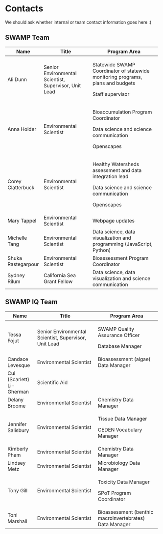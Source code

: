 # Contacts

We should ask whether internal or team contact information goes here :)

## SWAMP Team

+--------------------+-------------------------------------------------------+---------------------------------------------------------------------------------+
| Name               | Title                                                 | Program Area                                                                    |
+====================+=======================================================+=================================================================================+
| Ali Dunn           | Senior Environmental Scientist, Supervisor, Unit Lead | Statewide SWAMP Coordinator of statewide monitoring programs, plans and budgets |
|                    |                                                       |                                                                                 |
|                    |                                                       | Staff supervisor                                                                |
+--------------------+-------------------------------------------------------+---------------------------------------------------------------------------------+
| Anna Holder        | Environmental Scientist                               | Bioaccumulation Program Coordinator                                             |
|                    |                                                       |                                                                                 |
|                    |                                                       | Data science and science communication                                          |
|                    |                                                       |                                                                                 |
|                    |                                                       | Openscapes                                                                      |
+--------------------+-------------------------------------------------------+---------------------------------------------------------------------------------+
| Corey Clatterbuck  | Environmental Scientist                               | Healthy Watersheds assessment and data integration lead                         |
|                    |                                                       |                                                                                 |
|                    |                                                       | Data science and science communication                                          |
|                    |                                                       |                                                                                 |
|                    |                                                       | Openscapes                                                                      |
+--------------------+-------------------------------------------------------+---------------------------------------------------------------------------------+
| Mary Tappel        | Environmental Scientist                               | Webpage updates                                                                 |
+--------------------+-------------------------------------------------------+---------------------------------------------------------------------------------+
| Michelle Tang      | Environmental Scientist                               | Data science, data visualization and programming (JavaScript, Python)           |
+--------------------+-------------------------------------------------------+---------------------------------------------------------------------------------+
| Shuka Rastegarpour | Environmental Scientist                               | Bioassessment Program Coordinator                                               |
+--------------------+-------------------------------------------------------+---------------------------------------------------------------------------------+
| Sydney Rilum       | California Sea Grant Fellow                           | Data science, data visualization and science communication                      |
+--------------------+-------------------------------------------------------+---------------------------------------------------------------------------------+

## SWAMP IQ Team

+---------------------------+-------------------------------------------------------+---------------------------------------------------------+
| Name                      | Title                                                 | Program Area                                            |
+===========================+=======================================================+=========================================================+
| Tessa Fojut               | Senior Environmental Scientist, Supervisor, Unit Lead | SWAMP Quality Assurance Officer                         |
|                           |                                                       |                                                         |
|                           |                                                       | Database Manager                                        |
+---------------------------+-------------------------------------------------------+---------------------------------------------------------+
| Candace Levesque          | Environmental Scientist                               | Bioassessment (algae) Data Manager                      |
+---------------------------+-------------------------------------------------------+---------------------------------------------------------+
| Cui (Scarlett) Li-Gherman | Scientific Aid                                        |                                                         |
+---------------------------+-------------------------------------------------------+---------------------------------------------------------+
| Delany Broome             | Environmental Scientist                               | Chemistry Data Manager                                  |
+---------------------------+-------------------------------------------------------+---------------------------------------------------------+
| Jennifer Salisbury        | Environmental Scientist                               | Tissue Data Manager                                     |
|                           |                                                       |                                                         |
|                           |                                                       | CEDEN Vocabulary Manager                                |
+---------------------------+-------------------------------------------------------+---------------------------------------------------------+
| Kimberly Pham             | Environmental Scientist                               | Chemistry Data Manager                                  |
+---------------------------+-------------------------------------------------------+---------------------------------------------------------+
| Lindsey Metz              | Environmental Scientist                               | Microbiology Data Manager                               |
+---------------------------+-------------------------------------------------------+---------------------------------------------------------+
| Tony Gill                 | Environmental Scientist                               | Toxicity Data Manager                                   |
|                           |                                                       |                                                         |
|                           |                                                       | SPoT Program Coordinator                                |
+---------------------------+-------------------------------------------------------+---------------------------------------------------------+
| Toni Marshall             | Environmental Scientist                               | Bioassessment (benthic macroinvertebrates) Data Manager |
+---------------------------+-------------------------------------------------------+---------------------------------------------------------+
